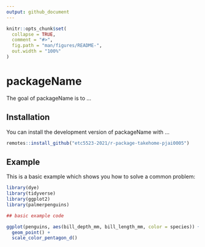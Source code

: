 ```yaml
---
output: github_document
---
```


<!-- README.md is generated from README.Rmd. Please edit that file -->

```r
knitr::opts_chunk$set(
  collapse = TRUE,
  comment = "#>",
  fig.path = "man/figures/README-",
  out.width = "100%"
)
```

# packageName

<!-- badges: start -->
<!-- badges: end -->

The goal of packageName is to ...

## Installation

You can install the development version of packageName with ...

```r
remotes::install_github("etc5523-2021/r-package-takehome-pjai0005")
```

## Example

This is a basic example which shows you how to solve a common problem:

```r

library(dye)
library(tidyverse)
library(ggplot2)
library(palmerpenguins)

## basic example code

ggplot(penguins, aes(bill_depth_mm, bill_length_mm, color = species)) +
  geom_point() +
  scale_color_pentagon_d()

```
